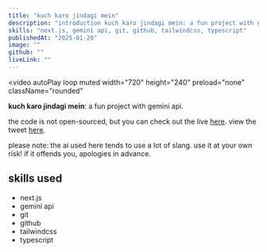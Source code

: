 ```yaml
---
title: "kuch karo jindagi mein"
description: "introduction kuch karo jindagi mein: a fun project with gemini api."
skills: "next.js, gemini api, git, github, tailwindcss, typescript"
publishedAt: "2025-01-20"
image: ""
github: ""
liveLink: ""
---
```


<video
  autoPlay
  loop
  muted
  width="720"
  height="240"
  preload="none"
  className="rounded"
>
  <source src="/projects/kuch-karo-jindagi-mein.mp4" type="video/mp4" />
</video>

**kuch karo jindagi mein**: a fun project with gemini api.

the code is not open-sourced, but you can check out the live [here](https://kuch-karo-jindagi-mein.vercel.app/).
view the tweet [here](https://x.com/avhidotsol/status/1917849483125150044).

please note: the ai used here tends to use a lot of slang. use it at your own risk! if it offends you, apologies in advance.

## skills used

- next.js
- gemini api
- git
- github
- tailwindcss
- typescript
